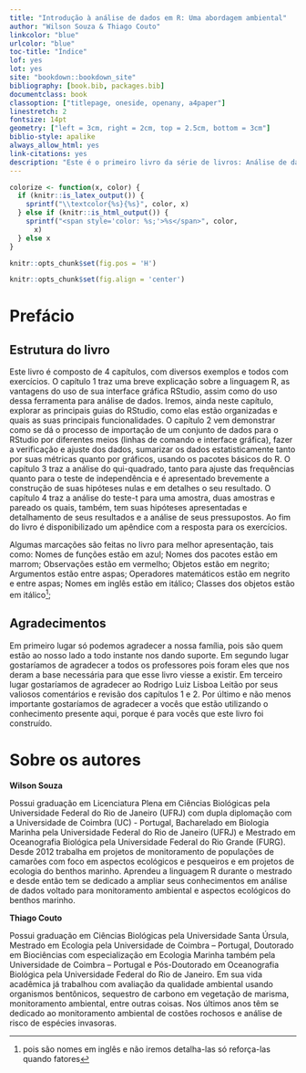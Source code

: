 ```yaml
---
title: "Introdução à análise de dados em R: Uma abordagem ambiental"
author: "Wilson Souza & Thiago Couto"
linkcolor: "blue"
urlcolor: "blue"
toc-title: "Índice"
lof: yes
lot: yes
site: "bookdown::bookdown_site"
bibliography: [book.bib, packages.bib]
documentclass: book
classoption: ["titlepage, oneside, openany, a4paper"]
linestretch: 2
fontsize: 14pt
geometry: ["left = 3cm, right = 2cm, top = 2.5cm, bottom = 3cm"]
biblio-style: apalike
always_allow_html: yes
link-citations: yes
description: "Este é o primeiro livro da série de livros: Análise de dados em R"
---
```


```r
colorize <- function(x, color) {
  if (knitr::is_latex_output()) {
    sprintf("\\textcolor{%s}{%s}", color, x)
  } else if (knitr::is_html_output()) {
    sprintf("<span style='color: %s;'>%s</span>", color, 
      x)
  } else x
}
```


```r
knitr::opts_chunk$set(fig.pos = 'H')
```


```r
knitr::opts_chunk$set(fig.align = 'center')
```

# Prefácio {-}

## Estrutura do livro {-}


Este livro é composto de 4 capítulos, com diversos exemplos e todos com exercícios. O capítulo 1 traz uma breve explicação sobre a linguagem R, as vantagens do uso de sua interface gráfica RStudio, assim como do uso dessa ferramenta para análise de dados. Iremos, ainda neste capítulo, explorar as principais guias do RStudio, como elas estão organizadas e quais as suas principais funcionalidades. O capítulo 2 vem demonstrar como se dá o processo de importação de um conjunto de dados para o RStudio por diferentes meios (linhas de comando e interface gráfica), fazer a verificação e ajuste dos dados, sumarizar os dados estatisticamente tanto por suas métricas quanto por gráficos, usando os pacotes básicos do R. O capítulo 3 traz a análise do qui-quadrado, tanto para ajuste das frequências quanto para o teste de independência e é apresentado brevemente a construção de suas hipóteses nulas e em detalhes o seu resultado. O capítulo 4 traz a análise do teste-t para uma amostra, duas amostras e pareado os quais, também, tem suas hipóteses apresentadas e detalhamento de seus resultados e a análise de seus pressupostos. Ao fim do livro é disponibilizado um apêndice com a resposta para os exercícios.


Algumas marcações são feitas no livro para melhor apresentação, tais como: Nomes de funções estão em azul; Nomes dos pacotes estão em marrom; Observações estão em vermelho; Objetos estão em negrito; Argumentos estão entre aspas; Operadores matemáticos estão em negrito e entre aspas; Nomes em inglês estão em itálico; Classes dos objetos estão em itálico^[pois são nomes em inglês e não iremos detalha-las só reforça-las quando fatores];


## Agradecimentos {-}


Em primeiro lugar só podemos agradecer a nossa família, pois são quem estão ao nosso lado a todo instante nos dando suporte. Em segundo lugar gostaríamos de agradecer a todos os professores pois foram eles que nos deram a base necessária para que esse livro viesse a existir. Em terceiro lugar gostaríamos de agradecer ao Rodrigo Luiz Lisboa Leitão por seus valiosos comentários e revisão dos capítulos 1 e 2. Por último e não menos importante gostaríamos de agradecer a vocês que estão utilizando o conhecimento presente aqui, porque é para vocês que este livro foi construído.


# Sobre os autores {-}


**Wilson Souza**

Possui graduação em Licenciatura Plena em Ciências Biológicas pela Universidade Federal do Rio de Janeiro (UFRJ) com dupla diplomação com a Universidade de Coimbra (UC) - Portugal, Bacharelado em Biologia Marinha pela Universidade Federal do Rio de Janeiro (UFRJ) e Mestrado em Oceanografia Biológica pela Universidade Federal do Rio Grande (FURG). Desde 2012 trabalha em projetos de monitoramento de populações de camarões com foco em aspectos ecológicos e pesqueiros e em projetos de ecologia do benthos marinho. Aprendeu a linguagem R durante o mestrado e desde então tem se dedicado a ampliar seus conhecimentos em análise de dados voltado para monitoramento ambiental e aspectos ecológicos do benthos marinho.


**Thiago Couto**

Possui graduação em Ciências Biológicas pela Universidade Santa Úrsula, Mestrado em Ecologia pela Universidade de Coimbra – Portugal, Doutorado em Biociências com especialização em Ecologia Marinha também pela Universidade de Coimbra – Portugal e Pós-Doutorado em Oceanografia Biológica pela Universidade Federal do Rio de Janeiro. Em sua vida acadêmica já trabalhou com avaliação da qualidade ambiental usando organismos bentônicos, sequestro de carbono em vegetação de marisma, monitoramento ambiental, entre outras coisas. Nos últimos anos têm se dedicado ao monitoramento ambiental de costões rochosos e análise de risco de espécies invasoras.


